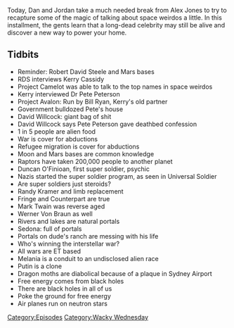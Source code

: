 {{DEFAULTSORT:
    #_EPISODE_0400:One Out Of Five Seems High
}}{{Episode
    | title           = One Out Of Five Seems High
    | caption         = [https://knowledgefight.libsyn.com/knowledge-fight-one-out-of-five-seems-high Listen to this episode on Libsyn]
    | episodeNumber   = 400
    | length          = 01:16:51
    | airDate         = February 19, 2020
    | episodeType     = [[:Category:Wacky Wednesday|Wacky Wednesday]]
    | appearance      = [[Robert David Steele]], [[Kerry Cassidy]], [[Dr Pete Peterson]], [[Bill Ryan]], [[David Willcock]], [[Duncan O'Finioan]], [[Randy Kramer]], [[Mark Twain]], [[Werner Von Braun]], [[Melania Trump]], [[Vladimir Putin]]
    | previousEpisode = [[399: February 12-14, 2020]]
    | nextEpisode     = [[401: Formulaic Objections Part 3]]
}}

{{Stub}}

Today, Dan and Jordan take a much needed break from Alex Jones to try to recapture some of the magic of talking about space weirdos a little. In this installment, the gents learn that a long-dead celebrity may still be alive and discover a new way to power your home.

==Tidbits==

*Reminder: Robert David Steele and Mars bases
*RDS interviews Kerry Cassidy
*Project Camelot was able to talk to the top names in space weirdos
*Kerry interviewed Dr Pete Peterson
*Project Avalon: Run by Bill Ryan, Kerry's old partner
*Government bulldozed Pete's house
*David Willcock: giant bag of shit
*David Willcock says Pete Peterson gave deathbed confession
*1 in 5 people are alien food
*War is cover for abductions
*Refugee migration is cover for abductions
*Moon and Mars bases are common knowledge
*Raptors have taken 200,000 people to another planet
*Duncan O'Finioan, first super soldier, psychic
*Nazis started the super soldier program, as seen in Universal Soldier
*Are super soldiers just steroids?
*Randy Kramer and limb replacement
*Fringe and Counterpart are true
*Mark Twain was reverse aged
*Werner Von Braun as well
*Rivers and lakes are natural portals
*Sedona: full of portals
*Portals on dude's ranch are messing with his life
*Who's winning the interstellar war?
*All wars are ET based
*Melania is a conduit to an undisclosed alien race
*Putin is a clone
*Dragon moths are diabolical because of a plaque in Sydney Airport
*Free energy comes from black holes
*There are black holes in all of us
*Poke the ground for free energy
*Air planes run on neutron stars

[[Category:Episodes]]
[[Category:Wacky Wednesday]]
